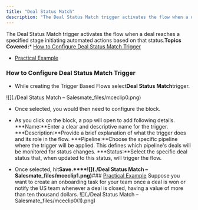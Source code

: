 ```yaml
---
title: "Deal Status Match"
description: "The Deal Status Match trigger activates the flow when a deal reaches a specified stage initiating automated actions based on that status.**Topics Cove..."
---
```


The Deal Status Match trigger activates the flow when a deal reaches a specified stage initiating automated actions based on that status.**Topics Covered:***   [How to Configure Deal Status Match Trigger](https://support.salesmate.io/hc/en-us/articles/36768404490393-Deal-Status-Match#h_01J7WQ1YR8P1PQVFECCV39J6M1)

*   [Practical Example](https://support.salesmate.io/hc/en-us/articles/36768404490393-Deal-Status-Match#h_01J7WR44Y96G5FT52Y14QX6G1V)


### How to Configure Deal Status Match Trigger


*   While creating the Trigger Based Flows select**Deal Status Match**trigger.

![](./Deal Status Match – Salesmate_files/mceclip0.png)


*   Once selected, you would then need to configure the block.

*   As you click on the block, a pop will open to add following details.
    ***Name:**Enter a clear and descriptive name for the trigger.
    ***Description:**Provide a brief explanation of what the trigger does and its role in the flow.
    ***Pipeline:**Choose the specific pipeline where the trigger will be applied. This defines which pipeline's deals will be monitored for status changes.
    ***Status:**Select the specific deal status that, when updated to this status, will trigger the flow.

*   Once selected, hit**Save.****![](./Deal Status Match – Salesmate_files/mceclip1.png)**### [Practical Example](https://support.salesmate.io/hc/en-us/articles/36768404490393-Deal-Status-Match#h_01J7WR44Y96G5FT52Y14QX6G1V)
Suppose you want to create an onboarding task for your team once a deal is won or notify the US team whenever a deal is closed, having a value of more than ten thousand dollars.
![](./Deal Status Match – Salesmate_files/mceclip0(1).png)
